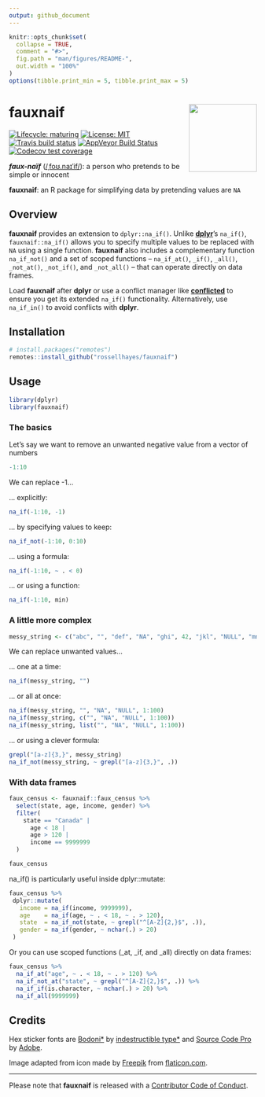 ```yaml
---
output: github_document
---
```


<!-- README.md is generated from README.Rmd. Please edit that file -->

```r
knitr::opts_chunk$set(
  collapse = TRUE,
  comment = "#>",
  fig.path = "man/figures/README-",
  out.width = "100%"
)
options(tibble.print_min = 5, tibble.print_max = 5)
```

# fauxnaif <img src="man/figures/logo.png?raw=TRUE" align="right" height="138" />

<!-- badges: start -->
[![Lifecycle: maturing](https://img.shields.io/badge/lifecycle-stable-brightgreen.svg)](https://www.tidyverse.org/lifecycle/#stable)
[![License: MIT](https://img.shields.io/badge/license-MIT-blueviolet.svg)](https://opensource.org/licenses/MIT)
[![Travis build status](https://travis-ci.org/rossellhayes/fauxnaif.svg?branch=master)](https://travis-ci.org/rossellhayes/fauxnaif)
[![AppVeyor Build Status](https://ci.appveyor.com/api/projects/status/github/rossellhayes/fauxnaif?branch=master&svg=true)](https://ci.appveyor.com/project/rossellhayes/fauxnaif)
[![Codecov test coverage](https://codecov.io/gh/rossellhayes/fauxnaif/branch/master/graph/badge.svg)](https://codecov.io/gh/rossellhayes/fauxnaif?branch=master)
<!-- badges: end -->

***faux-naïf*** ([/ˌfoʊ.naɪˈif/](https://en.wikipedia.org/wiki/Help:IPA/English)): a person who pretends to be simple or innocent

**fauxnaif**: an R package for simplifying data by pretending values are `NA`

## Overview

**fauxnaif** provides an extension to `dplyr::na_if()`.
Unlike [**dplyr**](https://github.com/tidyverse/dplyr)'s `na_if()`,
`fauxnaif::na_if()` allows you to specify multiple values to be replaced with
`NA` using a single function.
**fauxnaif** also includes a complementary function `na_if_not()` and a set of
scoped functions -- `na_if_at()`, `_if()`, `_all()`, `_not_at()`, `_not_if()`,
and `_not_all()` -- that can operate directly on data frames.

Load **fauxnaif** after **dplyr** or use a conflict manager like [**conflicted**](https://github.com/r-lib/conflicted) to ensure you get its
extended `na_if()` functionality.
Alternatively, use `na_if_in()` to avoid conflicts with **dplyr**.

## Installation

```r
# install.packages("remotes")
remotes::install_github("rossellhayes/fauxnaif")
```

## Usage

```r
library(dplyr)
library(fauxnaif)
```

### The basics

Let's say we want to remove an unwanted negative value from a vector of numbers

```r
-1:10
```

We can replace -1...

... explicitly:
```r
na_if(-1:10, -1)
```

... by specifying values to keep:
```r
na_if_not(-1:10, 0:10)
```

... using a formula:
```r
na_if(-1:10, ~ . < 0)
```

... or using a function:
```r
na_if(-1:10, min)
```

### A little more complex

```r
messy_string <- c("abc", "", "def", "NA", "ghi", 42, "jkl", "NULL", "mno")
```

We can replace unwanted values...

... one at a time:
```r
na_if(messy_string, "")
```

... or all at once:
```r
na_if(messy_string, "", "NA", "NULL", 1:100)
na_if(messy_string, c("", "NA", "NULL", 1:100))
na_if(messy_string, list("", "NA", "NULL", 1:100))
```

... or using a clever formula:
```r
grepl("[a-z]{3,}", messy_string)
na_if_not(messy_string, ~ grepl("[a-z]{3,}", .))
```

### With data frames

```r
faux_census <- fauxnaif::faux_census %>% 
  select(state, age, income, gender) %>% 
  filter(
    state == "Canada" |
      age < 18 |
      age > 120 |
      income == 9999999
  )
```

```r
faux_census
```

na_if() is particularly useful inside dplyr::mutate:
```r
faux_census %>%
 dplyr::mutate(
   income = na_if(income, 9999999),
   age    = na_if(age, ~ . < 18, ~ . > 120),
   state  = na_if_not(state, ~ grepl("^[A-Z]{2,}$", .)),
   gender = na_if(gender, ~ nchar(.) > 20)
 )
```

Or you can use scoped functions (_at, _if, and _all) directly on data frames:
```r
faux_census %>%
  na_if_at("age", ~ . < 18, ~ . > 120) %>% 
  na_if_not_at("state", ~ grepl("^[A-Z]{2,}$", .)) %>%
  na_if_if(is.character, ~ nchar(.) > 20) %>%
  na_if_all(9999999)
```

## Credits

Hex sticker fonts are [Bodoni*](https://github.com/indestructible-type/Bodoni) by [indestructible type*](https://indestructibletype.com/Home.html) and [Source Code Pro](https://github.com/adobe-fonts/source-code-pro) by [Adobe](https://adobe.com).

Image adapted from icon made by [Freepik](https://freepik.com) from [flaticon.com](https://www.flaticon.com/free-icon/paper-shredder_1701401).

---

Please note that **fauxnaif** is released with a
[Contributor Code of Conduct](https://www.contributor-covenant.org/version/2/0/code_of_conduct/).

